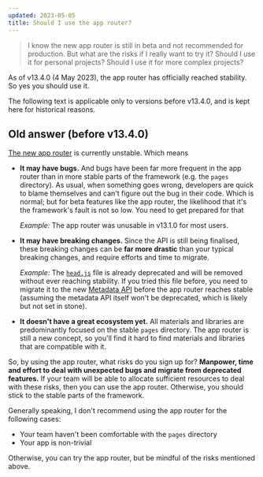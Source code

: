 ```yaml
---
updated: 2023-05-05
title: Should I use the app router?
---
```


> I know the new app router is still in beta and not recommended for production. But what are the
> risks if I really want to try it? Should I use it for personal projects? Should I use it for more
> complex projects?

As of v13.4.0 (4 May 2023), the app router has officially reached stability. So yes you should use
it.

The following text is applicable only to versions before v13.4.0, and is kept here for historical
reasons.

## Old answer (before v13.4.0)

[The new app router](https://beta.nextjs.org/docs) is currently unstable. Which means

- **It may have bugs.** And bugs have been far more frequent in the app router than in more stable
  parts of the framework (e.g. the `pages` directory). As usual, when something goes wrong,
  developers are quick to blame themselves and can't figure out the bug in their code. Which is
  normal; but for beta features like the app router, the likelihood that it's the framework's fault
  is not so low. You need to get prepared for that

  _Example:_ The app router was unusable in v13.1.0 for most users.

- **It may have breaking changes.** Since the API is still being finalised, these breaking changes
  can be **far more drastic** than your typical breaking changes, and require efforts and time to
  migrate.

  _Example:_ The [`head.js`](https://beta.nextjs.org/docs/api-reference/file-conventions/head) file
  is already deprecated and will be removed without ever reaching stability. If you tried this file
  before, you need to migrate it to the new
  [Metadata API](https://beta.nextjs.org/docs/api-reference/metadata) before the app router reaches
  stable (assuming the metadata API itself won't be deprecated, which is likely but not set in
  stone).

* **It doesn't have a great ecosystem yet.** All materials and libraries are predominantly focused
  on the stable `pages` directory. The app router is still a new concept, so you'll find it hard to
  find materials and libraries that are compatible with it.

So, by using the app router, what risks do you sign up for? **Manpower, time and effort to deal with
unexpected bugs and migrate from deprecated features.** If your team will be able to allocate
sufficient resources to deal with these risks, then you can use the app router. Otherwise, you
should stick to the stable parts of the framework.

Generally speaking, I don't recommend using the app router for the following cases:

- Your team haven't been comfortable with the `pages` directory
- Your app is non-trivial

Otherwise, you can try the app router, but be mindful of the risks mentioned above.
